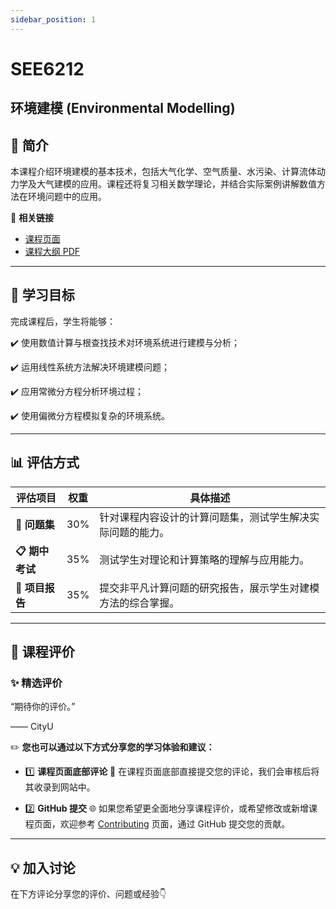 ```yaml
---
sidebar_position: 1
---
```


# SEE6212
## 环境建模 (Environmental Modelling)

## **📘 简介**
本课程介绍环境建模的基本技术，包括大气化学、空气质量、水污染、计算流体动力学及大气建模的应用。课程还将复习相关数学理论，并结合实际案例讲解数值方法在环境问题中的应用。

🔗 **相关链接**
- [课程页面](https://www.cityu.edu.hk/catalogue/pg/202425/course/SEE6212.htm)
- [课程大纲 PDF](https://www.cityu.edu.hk/catalogue/pg/202425/course/SEE6212.pdf)

---

## **🎯 学习目标**

完成课程后，学生将能够：

✔️ 使用数值计算与根查找技术对环境系统进行建模与分析；

✔️ 运用线性系统方法解决环境建模问题；

✔️ 应用常微分方程分析环境过程；

✔️ 使用偏微分方程模拟复杂的环境系统。

---

## **📊 评估方式**

| **评估项目**            | **权重** | **具体描述**                                                                                       |
|------------------------|---------|---------------------------------------------------------------------------------------------------|
| **📂 问题集**           | 30%     | 针对课程内容设计的计算问题集，测试学生解决实际问题的能力。                                                |
| **📋 期中考试**         | 35%     | 测试学生对理论和计算策略的理解与应用能力。                                                             |
| **📂 项目报告**         | 35%     | 提交非平凡计算问题的研究报告，展示学生对建模方法的综合掌握。                                                |

---

## **💬 课程评价**

### ✨ **精选评价**
<div className={commentStyles.commentBox}>
    <p className={commentStyles.commentText}>
        “期待你的评价。”
    </p>
    <p className={commentStyles.commentAuthor}>—— CityU</p>
</div>

✏️ **您也可以通过以下方式分享您的学习体验和建议：**

- 1️⃣ **课程页面底部评论**
💬 在课程页面底部直接提交您的评论，我们会审核后将其收录到网站中。

- 2️⃣ **GitHub 提交**
🌐 如果您希望更全面地分享课程评价，或希望修改或新增课程页面，欢迎参考 [Contributing](https://penjc.github.io/CityU/contributing) 页面，通过 GitHub 提交您的贡献。

---

## **💡 加入讨论**

在下方评论分享您的评价、问题或经验👇
<Utterances />
